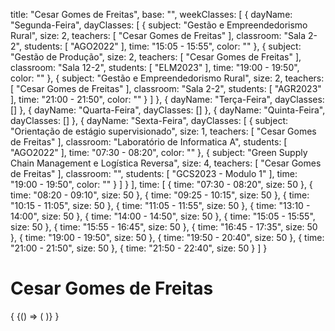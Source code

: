   title: "Cesar Gomes de Freitas",
  base: "",
  weekClasses: [
    {
      dayName: "Segunda-Feira",
      dayClasses: [
        {
          subject: "Gestão e Empreendedorismo Rural",
          size: 2,
          teachers: [
            "Cesar Gomes de Freitas"
          ],
          classroom: "Sala 2-2",
          students: [
            "AGO2022"
          ],
          time: "15:05 - 15:55",
          color: ""
        },
        {
          subject: "Gestão de Produção",
          size: 2,
          teachers: [
            "Cesar Gomes de Freitas"
          ],
          classroom: "Sala 12-2",
          students: [
            "ELM2023"
          ],
          time: "19:00 - 19:50",
          color: ""
        },
        {
          subject: "Gestão e Empreendedorismo Rural",
          size: 2,
          teachers: [
            "Cesar Gomes de Freitas"
          ],
          classroom: "Sala 2-2",
          students: [
            "AGR2023"
          ],
          time: "21:00 - 21:50",
          color: ""
        }
      ]
    },
    {
      dayName: "Terça-Feira",
      dayClasses: []
    },
    {
      dayName: "Quarta-Feira",
      dayClasses: []
    },
    {
      dayName: "Quinta-Feira",
      dayClasses: []
    },
    {
      dayName: "Sexta-Feira",
      dayClasses: [
        {
          subject: "Orientação de estágio supervisionado",
          size: 1,
          teachers: [
            "Cesar Gomes de Freitas"
          ],
          classroom: "Laboratório de Informatica A",
          students: [
            "AGO2022"
          ],
          time: "07:30 - 08:20",
          color: ""
        },
        {
          subject: "Green Supply Chain Management e Logística Reversa",
          size: 4,
          teachers: [
            "Cesar Gomes de Freitas"
          ],
          classroom: "",
          students: [
            "GCS2023 - Modulo 1"
          ],
          time: "19:00 - 19:50",
          color: ""
        }
      ]
    }
  ],
  time: [
    {
      time: "07:30 - 08:20",
      size: 50
    },
    {
      time: "08:20 - 09:10",
      size: 50
    },
    {
      time: "09:25 - 10:15",
      size: 50
    },
    {
      time: "10:15 - 11:05",
      size: 50
    },
    {
      time: "11:05 - 11:55",
      size: 50
    },
    {
      time: "13:10 - 14:00",
      size: 50
    },
    {
      time: "14:00 - 14:50",
      size: 50
    },
    {
      time: "15:05 - 15:55",
      size: 50
    },
    {
      time: "15:55 - 16:45",
      size: 50
    },
    {
      time: "16:45 - 17:35",
      size: 50
    },
    {
      time: "19:00 - 19:50",
      size: 50
    },
    {
      time: "19:50 - 20:40",
      size: 50
    },
    {
      time: "21:00 - 21:50",
      size: 50
    },
    {
      time: "21:50 - 22:40",
      size: 50
    }
  ]
}

# Cesar Gomes de Freitas

<div>
  {
    <BrowserOnly>
      {() => (
        <Grid
          title={data.title}
          weekClasses={data.weekClasses}
          time={data.time}
        />
      )}
    </BrowserOnly>
  }
</div>
